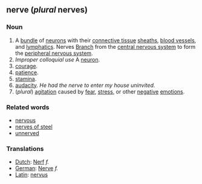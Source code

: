 ==nerve (''plural'' nerves)==

===Noun===

#A [[bundle]] of [[neuron]]s with their [[connective tissue]] [[sheath]]s, [[blood vessel]]s, and [[lymphatic]]s.  Nerves [[branch|Branch]] from the [[central nervous system]] to form the [[peripheral nervous system]].
#''Improper colloquial use'' A [[neuron]].
#[[courage]].
#[[patience]].
#[[stamina]].
#[[audacity]]. ''He had the nerve to enter my house uninvited.''
#(''plural'') [[agitation]] caused by [[fear]], [[stress]], or other [[negative]] [[emotion]]s.

===Related words===
*[[nervous]]
*[[nerves of steel]]
*[[unnerved]]

===Translations===
*[[Dutch]]: [[Nerf]] ''f.''
*[[German]]: [[Nerve]] ''f.''
*[[Latin]]: [[nervus]]